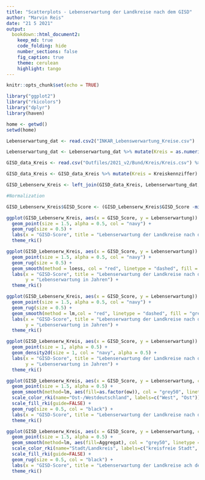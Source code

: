 ```yaml
---
title: "Scatterplots - Lebenserwartung der Landkreise nach dem GISD"
author: "Marvin Reis"
date: "21 5 2021"
output:
  bookdown::html_document2:
    keep_md: true
    code_folding: hide
    number_sections: false
    fig_caption: true
    theme: cerulean
    highlight: tango
---
```


```r
knitr::opts_chunk$set(echo = TRUE)

library("ggplot2")
library("rkicolors")
library("dplyr")
library(haven)

home <- getwd()
setwd(home)
```


```r
Lebenserwartung_dat <- read.csv2("INKAR_Lebenswerwartung_Kreise.csv")

Lebenserwartung_dat <- Lebenserwartung_dat %>% mutate(Kreis = as.numeric(ï..Kennziffer)) %>% select(-ï..Kennziffer)

GISD_data_Kreis <- read.csv("Outfiles/2021_v2/Bund/Kreis/Kreis.csv") %>% filter(Jahr == 2017)

GISD_data_Kreis <- GISD_data_Kreis %>% mutate(Kreis = Kreiskennziffer) %>% select(Kreis, GISD_Score) %>% distinct(Kreis, .keep_all = TRUE) %>% unique()

GISD_Lebenserw_Kreis <- left_join(GISD_data_Kreis, Lebenserwartung_dat, by = "Kreis") %>% mutate(ow = ifelse(Kreis < 11000, 0, 1))
```

```r
#Normalization

GISD_Lebenserw_Kreis$GISD_Score <- (GISD_Lebenserw_Kreis$GISD_Score -min(GISD_Lebenserw_Kreis$GISD_Score ))/(max(GISD_Lebenserw_Kreis$GISD_Score )-min(GISD_Lebenserw_Kreis$GISD_Score ))
```

```r
ggplot(GISD_Lebenserw_Kreis, aes(x = GISD_Score, y = Lebenserwartung)) +
  geom_point(size = 1.5, alpha = 0.5, col = "navy") +
  geom_rug(size = 0.5) + 
  labs(x = "GISD-Score", title = "Lebenserwartung der Landkreise nach dem GISD", subtitle = "im Jahr 2017") +
  theme_rki()
```

```r
ggplot(GISD_Lebenserw_Kreis, aes(x = GISD_Score, y = Lebenserwartung)) +
  geom_point(size = 1.5, alpha = 0.5, col = "navy") +
  geom_rug(size = 0.5) +
  geom_smooth(method = loess, col = "red", linetype = "dashed", fill = "grey50", alpha = 0.5) +
  labs(x = "GISD-Score", title = "Lebenserwartung der Landkreise nach dem GISD", subtitle =  "im Jahr 2017, mit Regressionslinie (Loess)",
       y = "Lebenserwartung in Jahren") +
  theme_rki()
```

```r
ggplot(GISD_Lebenserw_Kreis, aes(x = GISD_Score, y = Lebenserwartung)) +
  geom_point(size = 1.5, alpha = 0.5, col = "navy") +
  geom_rug(size = 0.5) +
  geom_smooth(method = lm,col = "red", linetype = "dashed", fill = "grey50", alpha = 0.5) +
  labs(x = "GISD-Score", title = "Lebenserwartung der Landkreise nach dem GISD", subtitle = "im jahr 2017, mit Regressionslinie (Linear)",
       y = "Lebenserwartung in Jahren") +
  theme_rki()
```

```r
ggplot(GISD_Lebenserw_Kreis, aes(x = GISD_Score, y = Lebenserwartung)) +
  geom_point(size = 1, alpha = 0.5) +
  geom_density2d(size = 1, col = "navy", alpha = 0.5) +
  labs(x = "GISD-Score", title = "Lebenserwartung der Landkreise nach dem GISD (Density)", subtitle = "im Jahr 2017",
       y = "Lebenserwartung in Jahren") +
  theme_rki()
```

```r
ggplot(GISD_Lebenserw_Kreis, aes(x = GISD_Score, y = Lebenserwartung, col = as.factor(ow))) +
  geom_point(size = 1.5, alpha = 0.5) +
  geom_smooth(method=lm, aes(fill=as.factor(ow)), col = "grey50", linetype = "dashed", fullrange = TRUE) +
  scale_color_rki(name="Ost-/Westdeutschland", labels=c("West", "Ost")) +
  scale_fill_rki(guide=FALSE) +
  geom_rug(size = 0.5, col = "black") + 
  labs(x = "GISD-Score", title = "Lebenserwartung der Landkreise nach dem GISD", subtitle = "im Jahr 2017, nach Ost und West") +
  theme_rki()
```

```r
ggplot(GISD_Lebenserw_Kreis, aes(x = GISD_Score, y = Lebenserwartung, col = Aggregat)) +
  geom_point(size = 1.5, alpha = 0.5) +
  geom_smooth(method=lm, aes(fill=Aggregat), col = "grey50", linetype = "dashed", fullrange = TRUE) +
  scale_color_rki(name="Stadt/Landkreis", labels=c("kreisfreie Stadt", "Landkreis")) +
  scale_fill_rki(guide=FALSE) +
  geom_rug(size = 0.5, col = "black") + 
  labs(x = "GISD-Score", title = "Lebenserwartung der Landkreise ach dem GISD", subtitle = "im Jahr 2017, nach krsfr. Stadt und Landkreis") +
  theme_rki()
```